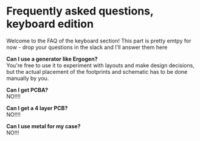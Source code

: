 # Frequently asked questions, keyboard edition

Welcome to the FAQ of the keyboard section! This part is pretty emtpy for now - drop your questions in the slack and I'll answer them here

**Can I use a generator like Ergogen?** \
You're free to use it to experiment with layouts and make design decisions, but the actual placement of the footprints and schematic has to be done manually by you.

**Can I get PCBA?** \
NO!!!!

**Can I get a 4 layer PCB?** \
NO!!!!

**Can I use metal for my case?** \
NO!!!